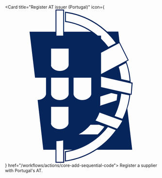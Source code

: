<Card title="Register AT issuer (Portugal)" 
  icon={<svg xmlns="http://www.w3.org/2000/svg" viewBox="0 0 100 100"><g fill="none" fill-rule="evenodd"><path d="M0 0h100v100H0z"/><path d="M16 14.5h17V0h5.6v14.5h17.6c-5.1-3.4-11-5.6-17-6.4V1.4c10.3 1.3 20 5.9 27.6 13h7.3l.8 6.7 6 12-1.5.9c1.6 4.3 2.5 8.8 2.8 13.4l1.3.3-.7 8-.8-.2c-.4 3-1 6.1-2 9.1l3.2 26.9H60a49 49 0 0 1-20.9 7.7v-6.7a42 42 0 0 0 5-1h-5.4v8.5H33v-8.5H25L21.3 59c2.3 0 5.1-1.4 5.5-3.8V44.5h-7.2l-3.6-30Zm46.8 13.7v13.9l17.4-9.2-5.5-11-11.9 6.3Zm-1 39a24 24 0 0 1-2.6 5.2l14.1 5.4c1.3-1.6 2.4-3.4 3.4-5.2l-15-5.4Zm-22-59.7A43.2 43.2 0 0 1 60.7 17h2.1v2a43 43 0 0 1 4.8 5.4l4.8-2.5A48.6 48.6 0 0 0 39.8 2.2v5.3Zm0 91c13.1-2 24.9-9 32.6-19.8l-5.1-2a43.3 43.3 0 0 1-27.5 16.4v5.3Zm29.7-44-7.2 2.3v5.5l-.2.5L73 59.3l.5-3.9-4-.9Zm-8.9 27c1.6-1.5 3-3.1 4.4-5l-3.5-1.3h-5.6a25.6 25.6 0 0 1-7.7 6.3h12.4m-27 17.9H38v-14c-1.4.3-3 .4-4.4.5v13.5ZM38 .6h-4.4V17H38V.6Zm-8 35.7c.5 2.5 3.6 3.8 5.8 3.8 2.3 0 5.4-1.3 5.8-3.8V25.5H30.1v10.8m0 19c.4 2.5 3.5 3.8 5.7 3.8 2.3 0 5.4-1.3 5.8-3.8V44.5H30.1v10.8m14.7 0c.5 2.5 3.5 3.8 5.8 3.8s5.3-1.3 5.8-3.8V44.5H44.8v10.8M30 74.3c.4 2.5 3.5 3.8 5.7 3.8 2.3 0 5.4-1.3 5.8-3.8V63.5H30.1v10.8m51.4-27.7c-.3-4-1-8-2.4-11.7l-4.7 2.5c.8 2.6 1.3 5.3 1.6 8l5.5 1.2Zm-18.7-3v7L82.3 55l.5-6.7-20-4.5Zm14 27.7c2.4-4.8 3.9-10 4.5-15.3L76 54.9c-.6 5-2 10-4.3 14.6l5 1.8Z" fill="#06255B" fill-rule="nonzero"/></g></svg>} href="/workflows/actions/core-add-sequential-code">
  Register a supplier with Portugal's AT.
</Card>